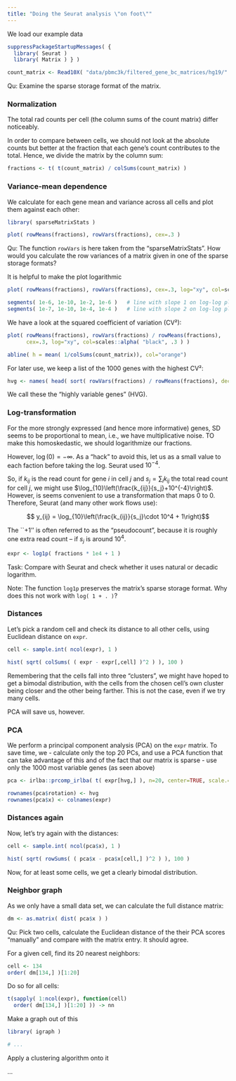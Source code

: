 ```yaml
---
title: "Doing the Seurat analysis \"on foot\""
---
```


We load our example data

```r
suppressPackageStartupMessages( {
  library( Seurat )
  library( Matrix ) } )
```

```r
count_matrix <- Read10X( "data/pbmc3k/filtered_gene_bc_matrices/hg19/" )
```

Qu: Examine the sparse storage format of the matrix.

### Normalization

The total rad counts per cell (the column sums of the count matrix) differ noticeably.

In order to compare between cells, we should not look at the absolute counts but better at the fraction that each gene's count contributes to the total. Hence, we divide the matrix by the column sum:

```r
fractions <- t( t(count_matrix) / colSums(count_matrix) )
```

### Variance-mean dependence

We calculate for each gene mean and variance across all cells and plot them against each other:

```r
library( sparseMatrixStats )

plot( rowMeans(fractions), rowVars(fractions), cex=.3 )
```

Qu: The function `rowVars` is here taken from the "sparseMatrixStats". How would you calculate the row variances of a matrix given in one of the sparse storage formats?

It is helpful to make the plot logarithmic

```r
plot( rowMeans(fractions), rowVars(fractions), cex=.3, log="xy", col=scales::alpha( "black", .3 ) )

segments( 1e-6, 1e-10, 1e-2, 1e-6 )   # line with slope 1 on log-log plot   --> v ∝ µ
segments( 1e-7, 1e-10, 1e-4, 1e-4 )   # line with slope 2 on log-log plot   --> v ∝ µ²
```
We have a look at the squared coefficient of variation (CV²):

```r
plot( rowMeans(fractions), rowVars(fractions) / rowMeans(fractions), 
      cex=.3, log="xy", col=scales::alpha( "black", .3 ) )

abline( h = mean( 1/colSums(count_matrix)), col="orange")
```

For later use, we keep a list of the 1000 genes with the highest CV²:

```r
hvg <- names( head( sort( rowVars(fractions) / rowMeans(fractions), decreasing=TRUE ), 1000 ) )
```

We call these the "highly variable genes" (HVG).

### Log-transformation

For the more strongly expressed (and hence more informative) genes, SD seems to be proportional to mean, i.e., we have multiplicative noise. TO make this homoskedastic, we should logarithmize our fractions.

However, $\log(0)=-\infty$. As a "hack" to avoid this, let us as a small value to each faction before taking the log. Seurat used $10^{-4}$.

So, if $k_{ij}$ is the read count for gene $i$ in cell $j$ and $s_j=\sum_i k_{ij}$ the total read count for cell $j$, we might use $\log_{10}\left(\frac{k_{ij}}{s_j}+10^{-4}\right)$. However, is seems convenient to use a transformation that maps 0 to 0. Therefore, Seurat (and many other work flows use):

$$ y_{ij} = \log_{10}\left(\frac{k_{ij}}{s_j}\cdot 10^4 + 1\right)$$

The ``+1'' is often referred to as the "pseudocount", because it is roughly one extra read count -- if  $s_j$ is around $10^4$.

```r
expr <- log1p( fractions * 1e4 + 1 )
```

Task: Compare with Seurat and check whether it uses natural or decadic logarithm.

Note: The function `log1p` preserves the matrix's sparse storage format. Why does this not work with `log( 1 + . )`?

### Distances

Let's pick a random cell and check its distance to all other cells, using Euclidean distance on `expr`.

```r
cell <- sample.int( ncol(expr), 1 )

hist( sqrt( colSums( ( expr - expr[,cell] )^2 ) ), 100 )
```

Remembering that the cells fall into three "clusters", we might have hoped to get a bimodal distribution, with the cells from the chosen cell's own cluster being closer and the other being farther. This is not the case, even if we try many cells. 

PCA will save us, however.

### PCA

We perform a principal component analysis (PCA) on the `expr` matrix. To save time, we
 - calculate only the top 20 PCs, and use a PCA function that can take advantage of this and of the fact that our matrix is sparse
 - use only the 1000 most variable genes (as seen above)
 

```r
pca <- irlba::prcomp_irlba( t( expr[hvg,] ), n=20, center=TRUE, scale.=TRUE )

rownames(pca$rotation) <- hvg
rownames(pca$x) <- colnames(expr)
```

### Distances again

Now, let's try again with the distances:

```r
cell <- sample.int( ncol(pca$x), 1 )

hist( sqrt( rowSums( ( pca$x - pca$x[cell,] )^2 ) ), 100 )
```
Now, for at least some cells, we get a clearly bimodal distribution.

### Neighbor graph

As we only have a small data set, we can calculate the full distance matrix:

```r
dm <- as.matrix( dist( pca$x ) )
```

Qu: Pick two cells, calculate the Euclidean distance of the their PCA scores "manually" and compare with the matrix entry. It should agree.

For a given cell, find its 20 nearest neighbors:

```r
cell <- 134
order( dm[134,] )[1:20]
```

Do so for all cells:

```r
t(sapply( 1:ncol(expr), function(cell) 
  order( dm[134,] )[1:20] )) -> nn
```

Make a graph out of this

```r
library( igraph )

# ...
```

Apply a clustering algorithm onto it

...
